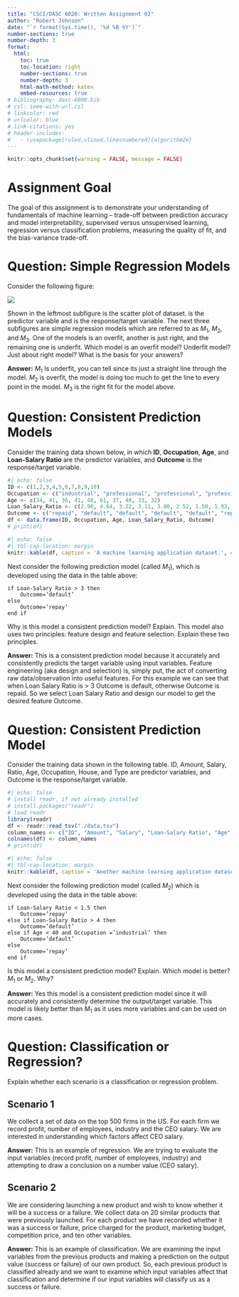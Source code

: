 ---
title: "CSCI/DASC 6020: Written Assignment 02"
author: "Robert Johnson"
date: "`r format(Sys.time(), '%d %B %Y')`"
number-sections: true
number-depth: 3
format:
  html:
    toc: true
    toc-location: right
    number-sections: true
    number-depth: 3
    html-math-method: katex
    embed-resources: true
# bibliography: dasc-6000.bib 
# csl: ieee-with-url.csl
# linkcolor: red
# urlcolor: blue
# link-citations: yes
# header-includes:
#   - \usepackage[ruled,vlined,linesnumbered]{algorithm2e}
---

```{r setup, include=FALSE} 
knitr::opts_chunk$set(warning = FALSE, message = FALSE) 
```

# Assignment Goal {.unnumbered}

The goal of this assignment is to demonstrate your understanding of fundamentals of machine learning -- trade-off between prediction accuracy and model interpretability, supervised versus unsupervised learning, regression versus classification problems, measuring the quality of fit, and the bias-variance trade-off. 

# Question: Simple Regression Models

Consider the following figure:

![](models.png)


Shown in the leftmost subfigure is the scatter plot of dataset. \emph{Age} is the predictor variable and \emph{Income} is the response/target variable. The next three subfigures are simple regression models which are referred to as $M_1$, $M_2$, and $M_3$. One of the models is an overfit, another is just right, and the remaining one is underfit. Which model is an overfit model? Underfit model? Just about right model? What is the basis for your answers?

**Answer:** $M_1$ Is underfit, you can tell since its just a straight line through the model. $M_2$ is overfit, the model is doing too much to get the line to every point in the model. $M_3$ is the right fit for the model above.


# Question: Consistent Prediction Models

Consider the training data shown below, in which **ID**, **Occupation**, **Age**, and **Loan-Salary Ratio** are the predictor variables, and **Outcome** is the response/target variable.


```{r}
#| echo: false
ID <- c(1,2,3,4,5,6,7,8,9,10)
Occupation <- c("industrial", "professional", "professional", "professional", "industrial ", "industrial", "professional", "professional", "industrial", "industrial")
Age <- c(34, 41, 36, 41, 48, 61, 37, 40, 33, 32)
Loan_Salary_Ratio <- c(2.96, 4.64, 3.22, 3.11, 3.80, 2.52, 1.50, 1.93, 5.25, 4.15)
Outcome <- c("repaid", "default", "default", "default", "default", "repaid", "repaid", "repaid", "default", "default")
df <- data.frame(ID, Occupation, Age, Loan_Salary_Ratio, Outcome)
# print(df)
```

<!--

# replace _ in column names by a space
knitr::kable(iris2, col.names = gsub("[_]", " ", names(iris)))

knitr::kable(iris, col.names = c('We', 'Need', 'Five', 'Names', 'Here'))
-->


```{r}
#| echo: false
#| tbl-cap-location: margin
knitr::kable(df, caption = 'A machine learning application dataset.', col.names = gsub("[_]", " ", names(df)), align = "rlccl")
```


Next consider the following prediction model (called $M_1$), which is developed using the data in the table above:

```
if Loan-Salary Ratio > 3 then
    Outcome=’default’
else
    Outcome=’repay’
end if
```

Why is this model a consistent prediction model? Explain. This model also uses two principles: feature design and feature selection. Explain these two principles.

**Answer:** This is a consistent prediction model because it accurately and consistently predicts the target variable using input variables. Feature engineering (aka design and selection) is, simply put, the act of converting raw data/observation into useful features. For this example we can see that when Loan Salary Ratio is > 3 Outcome is default, otherwise Outcome is repaid. So we select Loan Salary Ratio and design our model to get the desired feature Outcome.


# Question: Consistent Prediction Model

Consider the training data shown in the following table. ID, Amount, Salary, Ratio, Age, Occupation, House, and Type are predictor variables, and Outcome is the response/target variable.


```{r}
#| echo: false
# install readr, if not already installed
# install.packages("readr")
# load readr
library(readr)
df <- readr::read_tsv("./data.tsv")
column_names <- c("ID", "Amount", "Salary", "Loan-Salary Ratio", "Age", "Occupation", "House", "Type", "Outcome")
colnames(df) <- column_names
# print(df)
```

```{r}
#| echo: false
#| tbl-cap-location: margin
knitr::kable(df, caption = 'Another machine learning application dataset.', col.names = gsub("[_]", " ", names(df)), align = "lrrcrrrrr")
```

Next consider the following prediction model (called $M_2$) which is developed using the data in the table above:

```
if Loan-Salary Ratio < 1.5 then
    Outcome=’repay’
else if Loan-Salary Ratio > 4 then
    Outcome=’default’
else if Age < 40 and Occupation =’industrial’ then
    Outcome=’default’
else
    Outcome=’repay’
end if
```

Is this model a consistent prediction model? Explain. Which model is better? $M_1$ or $M_2$. Why?

**Answer:** Yes this model is a consistent prediction model since it will accurately and consistently determine the output/target variable. This model is likely better than $M_1$ as it uses more variables and can be used on more cases.



# Question: Classification or Regression?

Explain whether each scenario is a classification or regression problem.

## Scenario 1

We collect a set of data on the top 500 firms in the US. For each firm we record profit, number of employees, industry and the CEO salary. We are interested in understanding which factors affect CEO salary.

**Answer:** This is an example of regression. We are trying to evaluate the input variables (record profit, number of employees, industry) and attempting to draw a conclusion on a number value (CEO salary).

## Scenario 2 

We are considering launching a new product and wish to know whether it will be a success or a failure. We collect data on 20 similar products that were previously launched. For each product we have recorded whether it was a success or failure, price charged for the product, marketing budget, competition price, and ten other variables.

**Answer:** This is an example of classification. We are examining the input variables from the previous products and making a prediction on the output value (success or failure) of our own product. So, each previous product is classified already and we want to examine which input variables affect that classification and determine if our input variables will classify us as a success or failure. 

